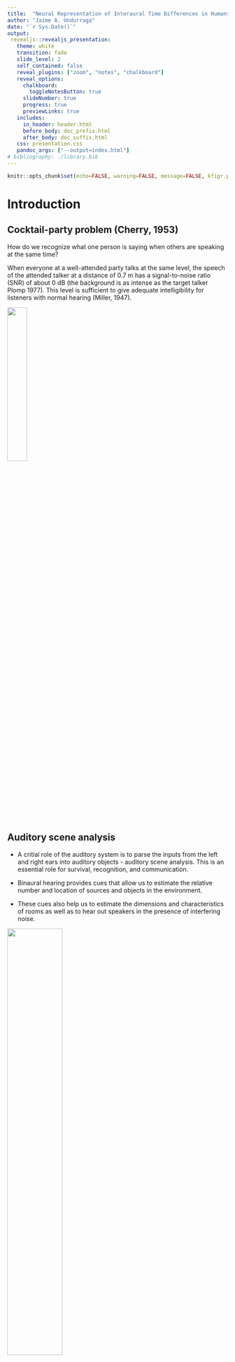 ```yaml
---
title:  "Neural Representation of Interaural Time Differences in Humans – the ITD damping function"
author: "Jaime A. Undurraga"
date: "`r Sys.Date()`"
output: 
 revealjs::revealjs_presentation:
   theme: white
   transition: fade
   slide_level: 2
   self_contained: false
   reveal_plugins: ["zoom", "notes", "chalkboard"]
   reveal_options:
     chalkboard: 
       toggleNotesButton: true
     slideNumber: true
     progress: true
     previewLinks: true
   includes:
     in_header: header.html
     before_body: doc_prefix.html
     after_body: doc_suffix.html
   css: presentation.css
   pandoc_args: ["--output=index.html"] 
# bibliography: ./library.bib  
---
```


```r
knitr::opts_chunk$set(echo=FALSE, warning=FALSE, message=FALSE, kfigr.prefix=TRUE, kfigr.link=TRUE, comment=NA)


```

# Introduction

## Cocktail-party problem (Cherry, 1953)

How do we recognize what one person is saying when others are speaking at the same time?

When everyone at a well-attended party talks at the same level, the speech of the attended talker at a distance of 0.7 m has a signal-to-noise ratio (SNR) of about 0 dB (the background is as intense as the target talker Plomp 1977). 
This level is sufficient to give adequate intelligibility for listeners with normal hearing (Miller, 1947).

![](./figures/cocktail_party_effect.png){width=30%}

## Auditory scene analysis
- A critial role of the auditory system is to parse the inputs from the left and right ears into auditory objects - auditory scene analysis. This is an essential role for survival, recognition, and communication.

- Binaural hearing provides cues that allow us to estimate the relative number and location of sources and objects in the environment.

- These cues also help us to estimate the dimensions and characteristics of rooms as well as to hear out speakers in the presence of interfering noise.


![](./figures/casa_Grothe_2010.png){width=50%}

Grothe et al. (2010)

<!-- ##  -->

<!-- >- When the speech sources are spatially separated, normal listeners can perceptually segregate and selectively attend to the source of interest if the sounds arrive from the same location - **spatial release from masking (SRM) ** (Freyman et al., 1999; Brungart, 2001; Freyman -->
<!-- et al., 2001; Hawley et al., 2004) -->


<!-- >- This task is extreamly challenging for listeners with sensorineural hearing loss (with or without hearing aids) or with cochlear implants (Loizou et al., 2009; Marrone et al., 2008). -->


<!-- >- Moreover, listeners with "normal" hearing and elder listeners experience great difficulty when listening in the presence of background noise (Ruggles et al., 2011; Swaminathan et al., 2015; Gallun et al., 2013). -->

<!-- >- Hearing impaired listeners with symmetric binaural hearing often demonstrate reduced SRM primarily due to increased thresholds in spatially separated conditions (Arbogast et al., 2005; Marrone et al., 2008b; Best et al., 2012) -->


## Which features are conveyed by speech sounds?

- Temporal fine structure (TFS)
- Envelope information (ENV)

![](./figures/temporal-example.png){width=70%}


## Binaural cues

When listening to sounds, we rely on three mechanisms for both sound localization and auditory scene analysis 

- Interaural level differences (ILDs)
- Interaural time differences (ITDs)
- Interaural coherence

![](./figures/itd_ild_cartoon.png){width=60%}

## Temporal fine structure and envelope ITDs

![](./figures/itd_env_0_5.png)  ![](./figures/itd_env_2_0.png)

> - Why ITDs? 

> + Speech reception thresholds (SRTs) can improve up to 10 dB when sources are separated in space (Hawley et al., 2004).

> + Binaural hearing improves tolerance reverberationg enviroments (Harris and Reitz, 1985)

> + Binaural hearing abilities decrease with advancing age  (Ross, 2008; 2007, Vercammen et al. 2018). 

> - What about long ITDs? 

> + Longer ITD becomes relevant in reverberation and for integration of multiple sources

> + ITD in the envelope of common amplitude modulation may become the cue for broadband noise stimuli with long ITD (beyond the range for sound localization)

> + Robust lateralization has been shown for long ITD of up to 20 ms (only possible below 1500 Hz; (Mossop and Culling, 1998).



<!-- ## Localization using ITDs -->

<!-- <img class="fragment" data-fragment-index="0" src="./figures/azimuth_itd.png" width="40%"> -->
<!-- <img class="fragment" data-fragment-index="1" src="./figures/itd_ir.png" width="50%"> -->

<!-- <li class="fragment" data-fragment-index="2">  -->
<!-- ITDs within the physiological range experienced by human listeners are about ±760 μs; (e.g. Constan and Hartmann (2003) and Hartmann and Macaulay (2014)) </li> -->

<!-- <li class="fragment" data-fragment-index="3"> -->
<!-- ITDs (using fine structure) are useful for frequencies below  1500 Hz -->
<!-- </li> -->

<!-- <li class="fragment" data-fragment-index="4"> -->
<!-- ITDs in the envelope of the signal are also used to determine the location of a source in both lower and higher frequencies. -->
<!-- </li> -->


<!-- ## The precedence effect -->

<!-- <img src="./figures/precedence_effect_cartoon.png" width="80%"> -->
<!-- <br> -->
<!-- (Dietz et al. 2013) -->

<!-- <li class="fragment" data-fragment-index="0">  -->
<!-- A single auditory event is perceived at the direction of the first direct wave front (2 and 50 ms later, even when reflections are 10 dB louder) -->
<!-- </li> -->

<!-- <li class="fragment" data-fragment-index="1"> -->
<!-- Asymmetric hearing loss, hearing impairment and ageing negatively affect the precedence effect (Akeroyd and Guy, -->
<!-- 2011). This can only partially restored by hearing aids. -->
<!-- </li> -->
 
<!-- # Binaural processing and speech understanding -->

<!-- ## Binaural Redundancy -->

<!-- - Loudness doubles when the two ears are used instead of one ear for a sound coming from the front of the listener (a single ear would require an increase of about 10 dB; Fletcher and Munson, 1933) -->

<!-- - Just noticeable differences in intensity and frequency improve with signal redundancy -->

<!-- - Speech recognition in the presence of background noise improves (Marrone 2008, Neher 2009) -->

<!-- - Hearing impairment may lead to a slightly weaker binaural benefit in patients  (Dillon, 2001) -->

<!-- - Binaural stimulation sounds can be louder than with a monaural presentation without causing discomfort (even true for CI-treated patient) -->

<!-- ## Binaural Release from Masking (or Binaural Squelch; or Hirsh effect) -->

<!-- <img class="fragment" data-fragment-index="0" src="./figures/bmld_cartoon_n0s0.png" width="45%" data-audio-src="./audio/convolved/sinusoidal_arctic_a0002_d_type_noise_target_0_d1_0_d2_0_snr_-10.wav" data-audio-advance=-1 data-audio-advance=-1 > -->
<!-- <img class="fragment" data-fragment-index="1" src="./figures/bmld_cartoon_n0spi.png" width="45%" data-audio-src="./audio/convolved/sinusoidal_arctic_a0002_d_type_noise_target_0_d1_90_d2_-90_snr_-10.wav" data-audio-advance=-1 data-audio-advance=-1> -->

<!-- <li class="fragment" data-fragment-index="2"> Binaural release from masking may improve detection threshold up to about 16 dB for frequencies around 250 Hz and around 3 dB at 1500 Hz </li> -->

<!-- ## Spatial Release from Masking   -->

<!-- <img class="fragment" data-fragment-index="0" src="./figures/bmld_cartoon_srm_front.png" width="45%" data-audio-src="./audio/convolved/convolved_arctic_a0002_d_type_speech_target_0_d1_0_d2_0_snr_0.wav" data-audio-advance=-1 data-audio-advance=-1 > -->
<!-- <img class="fragment" data-fragment-index="1" src="./figures/bmld_cartoon_srm.png" width="45%" data-audio-src="./audio/convolved/convolved_arctic_a0002_d_type_speech_target_0_d1_-80_d2_80_snr_0.wav" data-audio-advance=-1 data-audio-advance=-1> -->

<!-- <li class="fragment" data-fragment-index="2">  -->
<!-- Binaural release from masking may improve detection thresholds up to 12 dB for multiple speech interferers (Jones and Litovsky, 2011), and facilitates source segregation provided that streaming can build up and natural onset cues are present (Drennan, Gatehouse, and Lever, 2003). -->
<!-- </li> -->

<!-- <li class="fragment" data-fragment-index="3">  -->
<!-- Segregation is always better for the combination of both ITDs and ILDs cues (Culling, Hawley, and Litovsky 2004) -->
<!-- </li> -->

<!-- <li class="fragment" data-fragment-index="4">  -->
<!-- A separation of only 10° between two voices is already strong enough to allow segregation  (Brungart and Simpson, 2007). -->
<!-- </li> -->


<!-- <li class="fragment" data-fragment-index="5"> ITD is a critical spatial cue for sound localization and speech perception in noise (Bronkhorst & -->
<!-- Plomp, 1988; Wightman & Kistler, 1992). -->
<!-- </li> -->

# Autditory Pathway

##

Input to one ear  -------------------> output at the auditory nerve

![](./figures/spectrogram_cheap.png){width=60%} ![](./figures/raster.png){width=35%}


## Auditory pathway

![](./figures/auditory_pathway.png){width=50%}

(Amunts, K. et al. 2012)



<!-- ## ILD pathway -->
<!-- ![](./figures/ild_pathway.svg){width=80%} -->

<!-- (Grothe et al. 2010) -->

<!-- <li class="fragment" data-fragment-index="0"> -->
<!-- The initial site of ILD processing is generally considered to be the LSO. -->
<!-- </li> -->

<!-- <li class="fragment" data-fragment-index="1"> -->
<!-- LSO are innervated by direct excitatory ipsilateral inputs from spherical bushy cells and inhibitory inputs indirectly originating from the globular bushy cells. -->
<!-- </li> -->

<!-- ## ITD pathway -->

<!-- ![](./figures/itd_pathway.svg){width=80%} -->

<!-- (Grothe et al. 2010) -->

<!-- <li class="fragment" data-fragment-index="0"> -->
<!-- The initial site of ITD processing is considered to be the MSO. -->
<!-- </li> -->

<!-- <li class="fragment" data-fragment-index="1"> -->
<!-- MSO are innervated by direct excitatory ipsi- anc contra-lateral inputs from spherical bushy cells and inhibitory inputs indirectly originating from the globular bushy cells. -->
<!-- </li> -->

<!-- # Models for ITD processing -->

<!-- ## Neural density  -->

<!-- - $\pi$-limit  -->
<!-- - straightness-weighting (weighted-image model) -->

<!-- ![](./figures/neural_density.png){width=80%} -->

<!-- (McAlpine et al. 2001; Stern and Shear 1996) -->

<!-- <!-- - Peaks of the cross-correlograms at –1.5 ms < peaks closer to 0 - central weighting. --> -->

<!-- <!-- - Correct localization estimated from second processing level (in the inferior colliculus, gray curve on top of each panel). --> -->

<!-- ## -->

<!-- ![](./figures/neural_density_stern_shear_itd_0.5.png){width=80%} -->

<!-- ## -->

<!-- ![](./figures/neural_density_stern_shear_itd_1.0.png){width=80%} -->

<!-- ## -->

<!-- ![](./figures/neural_density_stern_shear_itd_1.5.png){width=80%} -->

<!-- ## -->

<!-- ![](./figures/neural_density_stern_shear_itd_2.0.png){width=80%} -->

<!-- ## -->

<!-- ![](./figures/neural_density_stern_shear_itd_2.5.png){width=80%} -->

<!-- ## -->

<!-- ![](./figures/neural_density_stern_shear_itd_3.0.png){width=80%} -->

<!-- ## -->

<!-- ![](./figures/neural_density_stern_shear_itd_3.5.png){width=80%} -->

<!-- ## -->

<!-- ![](./figures/neural_density_stern_shear_itd_4.0.png){width=80%} -->


<!-- ## -->

<!-- Thompson et al. (2006)  -->

<!-- <img src="./figures/thompson_2006_2.png" width="80%"> -->

<!-- - Inferior colliculus consistent with centrality. -->
<!-- - Cortical responses to sounds with ITDs within the $\pi$-limit are in line with the predictions of both models.  -->
<!-- - However, neural activation is bilateral for "long" ITDs, despite these being perceived as clearly lateralized -->
<!-- - Long ITDs leads to higher activation in cortex than processing of short ITDs. -->


<!-- ##  -->

<!-- Kriegstein et al. (2008) -->

<!-- <img src="./figures/kriegstein_2008_1.png" width="40%"> -->

<!-- - human and animal Magnetoencephalography (MEG) recordings as well as computational models with ITD detectors restricted either to ±π or with their best ITDs well beyond ±π but with strong weighting to ITDs near zero - *“central-weighting”* agree with a limited range of ITD detectors (Salminen et al., 2018; Stern and Shear, 1996). -->



# Neurophysiological binaural processing in humans

## Electroencephalogram (EEG)

![](./figures/Luck_2005_erp.png){width=50%}
<img src="" width="60%">

(From Luck 2005)

## Functional near-infrared spectroscopy (fNIRS)


- Neuroimaging technique for measuring brain activity.
- It sses light to measures the change in concentration of haemoglobin in blood: a proxy measure of total local neural activity (similar to fMRI).



![](./figures/fnirs_diagram.png){width=20%} ![](./figures/oxygenated_deoxygenated_blood.jpg){width=20%} ![](./figures/fNIRS.jpeg){width=20%} ![](./figures/tipical_fNIR_bold_response.png){width=20%}


- The brain needs oxigen to function. Blood carries oxygen to the brain as fuel for your neurons. 
 
- When a region of the brain requires more energy, additional oxygenated blood is pumped to the area.

- As the brain uses oxygen, haemoglobin (carrying O2) gets de-oxygenated (it turns bluish). 
 
- fNIRs provides an estimation of oxygenated and de-oxygenated levels which is used as proxy measurement for brain activity.

# Experiments

## Aims

The aims of this study are: 

- To assess the neurophysiological basis for envelope encoding of low frequency sounds to sounds with ITDs within and outside the ethological range.
- To evaluate objective measurements of binaural processing using EEG and fNIRS. 
- To infer the underlying mechanisms for ITD processing in human listeners.

## EEG Experiments

![](./figures/eeg_setting.png){width="60%"}


- Binaural recordings were obtained from 10 NH participants.
- 64 + 2 + 2 channels recording (amplifier: Biosemi ActiveTwo system).
- Fs: 16 384 kHz / 24 bits (Lowpass: 3 kHz)
- Denoising source separation (DSS)
- Hottelling T2 test for individual analysis
 

## Methods

Objective measures of binaural processing can be obtained by using stimuli where the temporal structure is manipulated so that the perceived location of the sound image changes periodically (e.g. 6.7 Hz) over time. 

![](./figures/stimulus_example.png){width=55%}


- Simuli consisted of narrow-bandpass noise (300 - 700 Hz) at 75 dB SPL

##

- By swithcing the "sound image" from left to right at 6.7 Hz, a strong steady-state response is evoked at that particular frequency

- ITM-FRs are larger when the stimuli causes a strong lateralization percept.


<ul class="fragment" data-fragment-index="1">
<video width="320" height="240" controls source src="./figures/example0.5_-0.5.mp4" type="video/mp4">
</ul>


<!-- ## Neural representation of asymmetric interaural time modulations (ITMs) -->

<!-- - ITMs: 0/ + 0.5 ms, 0/ + 1.5 ms, 0/ + 2.0 ms, 0/ + 3.0 ms, 0/ + 4.0 ms. -->

<!-- <img src="./figures/average-itds-zero-ref.png" width="40%"> -->
<!-- <img src="./figures/itm-fr-asym-scalp.png" width="11%"> -->


<!-- ##  -->

<!-- <img src="./figures/itm-fr-coherence-zero-ref-gfp.png" width="40%"> -->
<!-- <img src="./figures/itm-fr-zero-ref-diff.png" width="35%"> -->



<!-- # Testing the independence of ITD detectors -->

<!-- ## -->
<!-- - ITMs: −0.5/ + 0.5 ms -->

<!-- <img src="./figures/neural_density_stern_shear_itd_-0.5.png" width="45%"> -->
<!-- <img src="./figures/neural_density_stern_shear_itd_0.5.png" width="45%"> -->

<!-- - the ITM between −0.5 ms and −0.5 ms should be less adapted (different neural activation) -->

<!-- ## -->
<!-- - ITMs: −0.5/ + 1.5 ms -->

<!-- <img src="./figures/neural_density_stern_shear_itd_-0.5.png" width="45%"> -->
<!-- <img src="./figures/neural_density_stern_shear_itd_1.5.png" width="45%"> -->

<!-- - the ITM between −0.5 ms and 1.5 ms should be more adapted (common neural activation) -->

<!-- ## -->
<!-- - ITMs: +0.5/ + 1.5 ms. -->

<!-- <img src="./figures/neural_density_stern_shear_itd_0.5.png" width="45%"> -->
<!-- <img src="./figures/neural_density_stern_shear_itd_1.5.png" width="45%"> -->

<!-- - the ITM between +0.5 ms and +1.5 ms should be less adapted (different neural activation) -->



<!-- ## Results  -->

<!-- <div class="column" style="float:left; width:50%; text-align: center"> -->
<!-- <img src="./figures/itm-fr-adaptation-gfp.png" width="70%"> -->
<!-- </div> -->

<!-- <div class="column" style="float:right; width:50%; text-align: center"> -->
<!-- <img src="./figures/itm-fr-adaptation-gfp-diff.png" width="80%"> -->
<!-- </div> -->

<!-- <img src="./figures/Salminen_2018.png" width="30%"> -->
<!-- <br> -->
<!-- Salminen et al. 2018 -->

## Neural representation of symmetric ITMs

![](./figures/average-itds-coherence.png){width=50%} ![](./figures/scalp_map_coherence.png){width=8.2%}




## Neural representation of symmetric ITMs

- ITMs: −0.5/ + 0.5 ms, −1.0/ + 1.0 ms, −1.5/ + 1.5 ms, −2.0/ + 2.0 ms, −2.5/ + 2.5 ms, −3.0/ + 3.0 ms, −4.0/ + 4.0 ms

![](./figures/itm-fr-coherence-gfp.png){width=50%} ![](./figures/itm-fr-coherence.png){width=33%} 

- Significant effect of the ITM (F(7,56.4) = 6.6, p < 0.001).


## FNIRs Experiments

- 10 Participants
- Same ITMs as in EEG: −0.5/ + 0.5 ms, −1.0/ + 1.0 ms, −1.5/ + 1.5 ms, −2.0/ + 2.0 ms, −2.5/ + 2.5 ms, −3.0/ + 3.0 ms, −4.0/ + 4.0 ms **(6.7 Hz)**
- Simuli consisted of narrow-bandpass noise (300 - 700 Hz) at 75 dB SPL
- fNIRs were elicited by presenting 25 trials of 6 seconds separated by 15-30 s of silence.
- 16 LED light sources and 16 avalanche photo-diode light detectors (NIRScout, NIRX, Germany)
- Fs: 7 Hz



## Results 

![](./figures/fnirs_average_hbo_hbr.jpg){width=30%} ![](./figures/fnirs_itd_hbo.jpg){width=50%}


## Results 

![](./figures/fnirs_optodes_responses.jpg){width=100%}

## EEG and fNIRS

![](./figures/robust_correlation_eeg_fnirs.png){width=50%}

<!-- ## Results -->

<!-- - The damping pattern may result by the trade-off between conflicting envelope and fine structure ITD.  -->
<!-- Whilst the envelope has a consistent ITD across all conditions, the interaural phase difference (IPD) of the 500 Hz carrier does not. -->
<!-- </div> -->

<!-- <div class="column" style="float:left; width:60%; text-align: left"> -->
<!-- <img class="fragment" data-fragment-index="1" src="./figures/itd_env_0_5.png" width="40%"> -->
<!-- <img class="fragment" data-fragment-index="2" src="./figures/itd_env_1_0.png" width="40%"> -->

<!-- <img class="fragment" data-fragment-index="3" src="./figures/itd_env_1_5.png" width="40%"> -->
<!-- <img class="fragment" data-fragment-index="4" src="./figures/itd_env_2_0.png" width="40%"> -->
<!-- </div> -->


<!-- <li class="fragment" data-fragment-index="1"> -->
<!-- At −0.5/ + 0.5 ms (−90 ◦ / 90 ◦ IPD), the IPD of the centre frequency is consistent with the envelope ITD. -->
<!-- </li> -->

<!-- <li class="fragment" data-fragment-index="2"> -->
<!-- At −1.0/ + 1.0 ms (−180 ◦ / 180 ◦ IPD), the IPD of the centre frequency is ambiguous. -->
<!-- </li> -->

<!-- <li class="fragment" data-fragment-index="3"> -->
<!-- At −1.5/ + 1.5 ms (−270 ◦ / 270 ◦ IPD), the IPD of the centre frequency is conflicting with the envelope ITD, i.e. the fine structure IPD leads in the right ear whilst the envelope ITD leads on the left ear. -->
<!-- </li> -->

<!-- <li class="fragment" data-fragment-index="4"> -->
<!-- At −2.0/ + 2.0 ms (−360 ◦ / 360 ◦ IPD), there is not IPD in the fine structure at the centre frequency, and so no conflicting cues. -->
<!-- </li> -->


<!-- ## Neural representation from a model -->

<!-- <div class="column" style="float:left; width:50%; text-align: right"> -->
<!-- <img src="./figures/ave_adapted_neural_activity_pi_limit_probe_-0.5_800.0_1400.0.png" width="100%"> -->
<!-- <br> -->
<!-- Activation difference using Salminen  $\pi$-limit -->

<!-- <img src="./figures/ave_adapted_neural_activity_pi_limit_probe_-0.5_300.0_700.0.png" width="100%"> -->
<!-- <br> -->
<!-- Activation difference using Salminen  $\pi$-limit -->
<!-- </div> -->


<!-- <div class="column" style="float:right; width:50%; text-align: center"> -->
<!-- <img src="./figures/ave_adapted_neural_activity_pi_limit_undurraga_sym.png" width="100%"> -->
<!-- <br> -->
<!-- Activation difference my data (rms) activity $\pi$-limit -->
<!-- </div> -->


<!-- ## Predicted average neural activity -->

<!-- <div class="column" style="float:left; width:45%; text-align: right"> -->
<!-- <img src="./figures/rms_neural_activity_pi_limit.png" width="80%"> -->
<!-- <br> -->
<!-- Average activity $\pi$-limit (stimuli leading on left) -->
<!-- <br> -->
<!-- <img src="./figures/rms_diff_neural_activity_pi_limit.png" width="80%"> -->
<!-- <br> -->
<!-- Activation difference (rms) activity $\pi$-limit -->
<!-- </div> -->


<!-- <div class="column" style="float:right; width:45%; text-align: right"> -->
<!-- <img src="./figures/rms_neural_activity_stern_shear.png" width="80%"> -->
<!-- <br> -->
<!-- Average activity central weighting (stimuli leading on left) -->
<!-- <br> -->
<!-- <img src="./figures/rms_diff_neural_activity_stern_shear.png" width="80%"> -->
<!-- <br> -->
<!-- Activation difference (rms) central weighting -->
<!-- </div> -->


<!-- ## -->

<!-- <img class="fragment" data-fragment-index="1" src="./figures/instantaneous_itd.png" width="100%"> -->


## Conclusions 

> - EEG responses to ITMs could be reliable recorded from all participants across conditions.
> - fNIRs responses to ITMs are only clear at group level.
> - Both, EEG and fNIRs show a similar ITMs damping function pattern to long ITDs. 
> - The damping function may reflect the interaction between two neural mechanisms interacting (TFS and ENV ITDs)



## Acknowledgments

- Australian Research Council [project number FL160100108]
- Thanks to you for "listening"

Australian Research Council (FL160100108)

Collaborators 

![](./figures/robert_luke.jpg){width=20%}  ![](./figures/jessica_monagan.jpg){width=19.5%}


![](./figures/David_McAlpine.png){width=40%}  

<!-- ## References -->